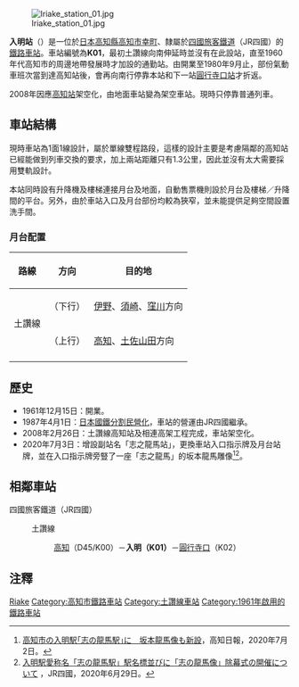 {{noteTA
|T=zh-tw:入明車站; zh-cn:入明站; zh-hk:入明站;
|1=zh-tw:入明車站; zh-cn:入明站; zh-hk:入明站;
}}
{{日本車站資訊
|公司色     = #1cadca
|文字色     =
|站名       = 入明站
|圖片       = Iriake station 02.jpg
|pxl        =
|圖片說明   = 高架化後的入明站出入口 (2010年)
|日文原名   = 入明
|平假名     = いりあけ
|羅馬拼音   = Iriake
|副站名     = 志之龍馬站
|前一站     = D45/K00 [[高知站|高知]]
|後一站     = [[圓行寺口站|圓行寺口]] K02
|前一站距離 = 1.3
|後一站距離 = 0.8
|電報略號   = アケ
|車站編號   = {{車站編號c|#e25885|K01}}
|所屬公司   = [[四國旅客鐵道|四國旅客鐵道]]（JR四國）
|所屬路線   = {{Color|#e25885|■}}[[土讚線|土讚線]]
|距離       = 127.9
|起站       = [[多度津站|多度津]]
|所在地     = [[高知縣|高知縣]][[高知市|高知市]][[幸町|幸町]]
|車站構造   = 架空車站
|月台配置   = 1面1線
|啟用年月日 = 1961年12月15日
|廢止年月日 =
|上下車人次 = 
|統計年度   = 
|備註       = 無人站
}}

[[File:Iriake_station_01.jpg|thumb]]

'''入明站'''（{{jpn|j=入明駅|hg=いりあけえき|rm=Iriake eki|f=y}}）是一位於[[日本|日本]][[高知縣|高知縣]][[高知市|高知市]][[幸町|幸町]]、隸屬於[[四國旅客鐵道|四國旅客鐵道]]（JR四國）的[[鐵路車站|鐵路車站]]。車站編號為'''K01'''，最初土讚線向南伸延時並沒有在此設站，直至1960年代高知市的周邊地帶發展時才加設的通勤站。由開業至1980年9月止，部份氣動車班次當到達高知站後，會再向南行停靠本站和下一站[[圓行寺口站|圓行寺口站]]才折返。

2008年因應[[高知站|高知站]]架空化，由地面車站變為架空車站。現時只停靠普通列車。

==車站結構==
現時車站為1面1線設計，屬於單線雙程路段，這樣的設計主要是考慮隔鄰的高知站已經能做到列車交換的要求，加上兩站距離只有1.3公里，因此並沒有太大需要採用雙軌設計。

本站同時設有升降機及樓梯連接月台及地面，自動售票機則設於月台及樓梯／升降間的平台。另外，由於車站入口及月台部份均較為狹窄，並未能提供足夠空間設置洗手間。
===月台配置===
{| class="wikitable"
!路線!!方向!!目的地
|-
!rowspan="2"|{{Color|#e25885|■}}土讚線
!（下行）
|[[伊野站_(JR四國)|伊野]]、[[須崎站|須崎]]、[[窪川站|窪川]]方向
|-
!（上行）
|[[高知站|高知]]、[[土佐山田站|土佐山田]]方向
|-
|}

== 歷史 ==
* 1961年12月15日：開業。
* 1987年4月1日：[[日本國鐵分割民營化|日本國鐵分割民營化]]，車站的營運由JR四國繼承。
* 2008年2月26日：土讚線高知站及相連高架工程完成，車站架空化。
* 2020年7月3日：增設副站名「志之龍馬站」，更換車站入口指示牌及月台站牌，並在入口指示牌旁豎了一座「志之龍馬」的坂本龍馬雕像<ref>[https://www.kochinews.co.jp/sp/article/378577 高知市の入明駅｢志の龍馬駅｣に　坂本龍馬像も新設]，高知日報，2020年7月2日。</ref><ref>[http://www.jr-shikoku.co.jp/03_news/press/2020%2006%2029%2003.pdf 入明駅愛称名「志の龍馬駅」駅名標並びに「志の龍馬像」除幕式の開催について] {{Wayback|url=http://www.jr-shikoku.co.jp/03_news/press/2020%2006%2029%2003.pdf |date=20200705080452 }}，JR四國，2020年6月29日。</ref>。

== 相鄰車站 ==
; 四國旅客鐵道（JR四國）
: {{Color|#e25885|■}}土讚線
:: [[高知站|高知]]（D45/K00）－'''入明（K01）'''－[[圓行寺口站|圓行寺口]]（K02）

==注釋==
{{reflist}}

{{DEFAULTSORT:Iriake}}
{{commonscat|Iriake Station}}
{{土讚線2}}

[[Category:日本鐵路車站_I|Riake]]
[[Category:高知市鐵路車站|Category:高知市鐵路車站]]
[[Category:土讚線車站|Category:土讚線車站]]
[[Category:1961年啟用的鐵路車站|Category:1961年啟用的鐵路車站]]